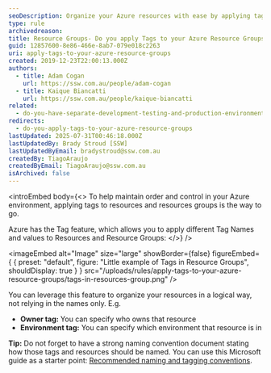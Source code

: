 ```yaml
---
seoDescription: Organize your Azure resources with ease by applying tags to resource groups and leveraging a strong naming convention for efficient management
type: rule
archivedreason:
title: Resource Groups- Do you apply Tags to your Azure Resource Groups?
guid: 12857600-8e86-466e-8ab7-079e018c2263
uri: apply-tags-to-your-azure-resource-groups
created: 2019-12-23T22:00:13.000Z
authors:
  - title: Adam Cogan
    url: https://ssw.com.au/people/adam-cogan
  - title: Kaique Biancatti
    url: https://ssw.com.au/people/kaique-biancatti
related:
  - do-you-have-separate-development-testing-and-production-environments
redirects:
  - do-you-apply-tags-to-your-azure-resource-groups
lastUpdated: 2025-07-31T00:46:18.000Z
lastUpdatedBy: Brady Stroud [SSW]
lastUpdatedByEmail: bradystroud@ssw.com.au
createdBy: TiagoAraujo
createdByEmail: TiagoAraujo@ssw.com.au
isArchived: false
---
```


<introEmbed
  body={<>
To help maintain order and control in your Azure environment, applying tags to resources and resources groups is the way to go.

Azure has the Tag feature, which allows you to apply different Tag Names and values to Resources and Resource Groups:
  </>}
/>

<imageEmbed
  alt="Image"
  size="large"
  showBorder={false}
  figureEmbed={ {
    preset: "default",
    figure: "Little example of Tags in Resource Groups",
    shouldDisplay: true
  } }
  src="/uploads/rules/apply-tags-to-your-azure-resource-groups/tags-in-resources-group.png"
/>


You can leverage this feature to organize your resources in a logical way, not relying in the names only. E.g.

* **Owner tag:** You can specify who owns that resource
* **Environment tag:** You can specify which environment that resource is in

**Tip:** Do not forget to have a strong naming convention document stating how those tags and resources should be named. You can use this Microsoft guide as a starter point: [Recommended naming and tagging conventions](https://docs.microsoft.com/en-us/azure/cloud-adoption-framework/ready/azure-best-practices/naming-and-tagging?WT.mc_id=AZ-MVP-33518).
